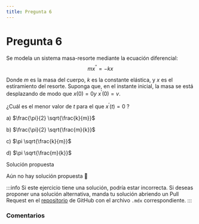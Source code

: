 ```yaml
---
title: Pregunta 6
---
```



# Pregunta 6

Se modela un sistema masa-resorte mediante la ecuación diferencial:
$$
m x^{\prime \prime}=-k x
$$

Donde $m$ es la masa del cuerpo, $k$ es la constante elástica, y $x$ es el estiramiento del resorte. Suponga que, en el instante inicial, la masa se está desplazando de modo que $x(0)=0 y$ $x^{\prime}(0)=v$.

¿Cuál es el menor valor de $t$ para el que $x^{\prime}(t)=0$ ?

a) $\frac{\pi}{2} \sqrt{\frac{k}{m}}$

b) $\frac{\pi}{2} \sqrt{\frac{m}{k}}$

c) $\pi \sqrt{\frac{k}{m}}$

d) $\pi \sqrt{\frac{m}{k}}$

<MDXDetails>
<summary>Solución propuesta</summary>

Aún no hay solución propuesta 🥲

:::info
Si este ejercicio tiene una solución, podría estar incorrecta. Si deseas proponer una solución alternativa, manda tu solución abriendo
un Pull Request en el [repositorio](https://github.com/crow-rojas/apuntes-fundamentals/pulls) de GitHub con el archivo
`.mdx` correspondiente.
:::

</MDXDetails>

### Comentarios

<Disqus
  url="https://crow-rojas.github.io/apuntes-fundamentals/docs/mathematics/differential-equations/exercises/2024-2/p06"
  identifier="docs/mathematics/differential-equations/exercises/2024-2/p06"
  title="2024-2 Ecuaciones Diferenciales - Pregunta 06"
/>
